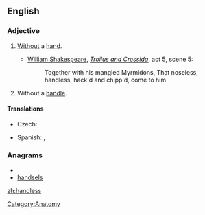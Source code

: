 ==English==

===Adjective===
{{en-adj|-}}

# [[without|Without]] a [[hand]].
#*{{circa|1602}} [[w:William Shakespeare|William Shakespeare]], [[w:Troilus and Cressida|''Troilus and Cressida'']], act 5, scene 5:
#*:Together with his mangled Myrmidons, That noseless, handless, hack'd and chipp'd, come to him
# Without a [[handle]].

====Translations====
{{trans-top|without a hand}}
* Czech: {{t-|cs|bezruký}}
{{trans-mid}}
* Spanish: {{t+|es|manco|m}}, {{t-|es|manca|f}}
{{trans-bottom}}
{{trans-top|without a handle}}
{{trans-mid}}
{{trans-bottom}}

===Anagrams===
* {{alphagram|adehlnss}}
* [[handsels#English|handsels]]

[[Category:Anatomy]]

[[zh:handless]]